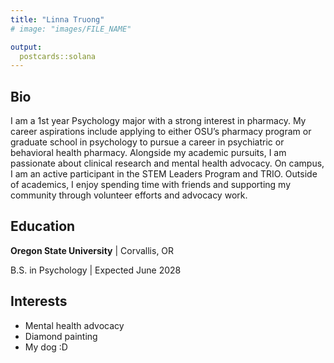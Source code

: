 ```yaml
---
title: "Linna Truong"
# image: "images/FILE_NAME"

output:
  postcards::solana
---
```

 
## Bio

I am a 1st year Psychology major with a strong interest in pharmacy. My career aspirations include applying to either OSU’s pharmacy program or graduate school in psychology to pursue a career in psychiatric or behavioral health pharmacy. Alongside my academic pursuits, I am passionate about clinical research and mental health advocacy. On campus, I am an active participant in the STEM Leaders Program and TRIO. Outside of academics, I enjoy spending time with friends and supporting my community through volunteer efforts and advocacy work.

## Education

**Oregon State University** | Corvallis, OR

B.S. in Psychology | Expected June 2028

## Interests
* Mental health advocacy
* Diamond painting
* My dog :D